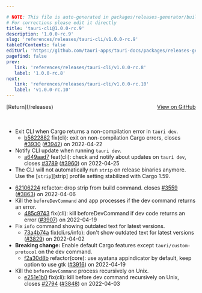 ```yaml
---

# NOTE: This file is auto-generated in packages/releases-generator/build.ts
# For corrections please edit it directly
title: 'tauri-cli@1.0.0-rc.9'
description: '1.0.0-rc.9'
slug: 'references/releases/tauri-cli/v1.0.0-rc.9'
tableOfContents: false
editUrl: 'https://github.com/tauri-apps/tauri-docs/packages/releases-generator/build.ts'
pagefind: false
prev:
   link: 'references/releases/tauri-cli/v1.0.0-rc.8'
   label: '1.0.0-rc.8'
next:
   link: 'references/releases/tauri-cli/v1.0.0-rc.10'
   label: 'v1.0.0-rc.10'
---
```


			

<ReleaseSidebar slug="references/releases/tauri-cli"  packageName="tauri-cli" />

<div style="margin-bottom:3rem; display: flex; justify-content: space-between; align-items: center"><span>[Return](/releases)</span><span><a href="https://github.com/tauri-apps/tauri/releases/tag/tauri-cli-v1.0.0-rc.9">View on GitHub</a></span></div>

- Exit CLI when Cargo returns a non-compilation error in `tauri dev`.
  - [b5622882](https://www.github.com/tauri-apps/tauri/commit/b5622882cf3748e1e5a90915f415c0cd922aaaf8) fix(cli): exit on non-compilation Cargo errors, closes [#3930](https://www.github.com/tauri-apps/tauri/pull/3930) ([#3942](https://www.github.com/tauri-apps/tauri/pull/3942)) on 2022-04-22
- Notify CLI update when running `tauri dev`.
  - [a649aad7](https://www.github.com/tauri-apps/tauri/commit/a649aad7ad26d4578699370d6e63d80edeca1f97) feat(cli): check and notify about updates on `tauri dev`, closes [#3789](https://www.github.com/tauri-apps/tauri/pull/3789) ([#3960](https://www.github.com/tauri-apps/tauri/pull/3960)) on 2022-04-25
- The CLI will not automatically run `strip` on release binaries anymore. Use the \[`strip`]\[strip] profile setting stabilized with Cargo 1.59.

[`strip`]: https://doc.rust-lang.org/cargo/reference/profiles.html#strip

- [62106224](https://www.github.com/tauri-apps/tauri/commit/621062246d065f21800d340126cf58315177f97e) refactor: drop strip from build command. closes [#3559](https://www.github.com/tauri-apps/tauri/pull/3559) ([#3863](https://www.github.com/tauri-apps/tauri/pull/3863)) on 2022-04-06
- Kill the `beforeDevCommand` and app processes if the dev command returns an error.
  - [485c9743](https://www.github.com/tauri-apps/tauri/commit/485c97438ac956d86bcf3794ceaa626bef968a4e) fix(cli): kill beforeDevCommand if dev code returns an error ([#3907](https://www.github.com/tauri-apps/tauri/pull/3907)) on 2022-04-19
- Fix `info` command showing outdated text for latest versions.
  - [73a4b74a](https://www.github.com/tauri-apps/tauri/commit/73a4b74aea8544e6fda51c1f6697630b0768072c) fix(cli.rs/info):  don&#39;t show outdated text for latest versions ([#3829](https://www.github.com/tauri-apps/tauri/pull/3829)) on 2022-04-02
- **Breaking change:** Enable default Cargo features except `tauri/custom-protocol` on the dev command.
  - [f2a30d8b](https://www.github.com/tauri-apps/tauri/commit/f2a30d8bc54fc3ba49e16f69a413eca5f61a9b1f) refactor(core): use ayatana appindicator by default, keep option to use gtk ([#3916](https://www.github.com/tauri-apps/tauri/pull/3916)) on 2022-04-19
- Kill the `beforeDevCommand` process recursively on Unix.
  - [e251e1b0](https://www.github.com/tauri-apps/tauri/commit/e251e1b0991d26ab10aea33cfb228f3e7f0f85b5) fix(cli): kill before dev command recursively on Unix, closes [#2794](https://www.github.com/tauri-apps/tauri/pull/2794) ([#3848](https://www.github.com/tauri-apps/tauri/pull/3848)) on 2022-04-03

